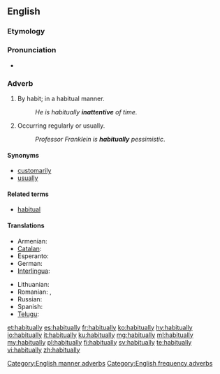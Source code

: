 ==English==

===Etymology===
{{suffix|habitual|ly|lang=en}}

===Pronunciation===
* {{audio|en-us-habitually.ogg|Audio (US)|lang=en}}

===Adverb===
{{en-adv|-}}

# By habit; in a habitual manner.
#: ''He is habitually '''inattentive''' of time.''
# Occurring regularly or usually.
#: ''Professor Franklein is '''habitually''' pessimistic''.

====Synonyms====
* [[customarily]]
* [[usually]]

====Related terms====
* [[habitual]]

====Translations====
{{trans-top|occurring regularly or usually}}
* Armenian: {{t|hy|սովորաբար|tr=sovorabar}}
* [[Catalan]]: {{t|ca|habitualment}}
* Esperanto: {{t|eo|kutime}}
* German: {{t+|de|gewöhnlich}}
* [[Interlingua]]: {{t|ia|habitualmente}}
{{trans-mid}}
* Lithuanian: {{t|lt|iš papratimo}}
* Romanian: {{t+|ro|uzual}}, {{t+|ro|regulat}}
* Russian: {{t+|ru|обычно|tr=obýčno}}
* Spanish: {{t+|es|habitualmente}}
* [[Telugu]]: {{t+|te|అలవాటుగా|tr=alavaaTugaa}}
{{trans-bottom}}

[[Category:English manner adverbs]]
[[Category:English frequency adverbs]]

[[et:habitually]]
[[es:habitually]]
[[fr:habitually]]
[[ko:habitually]]
[[hy:habitually]]
[[io:habitually]]
[[it:habitually]]
[[ku:habitually]]
[[mg:habitually]]
[[ml:habitually]]
[[my:habitually]]
[[pl:habitually]]
[[fi:habitually]]
[[sv:habitually]]
[[te:habitually]]
[[vi:habitually]]
[[zh:habitually]]